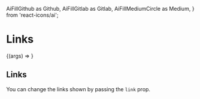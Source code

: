   AiFillGithub as Github,
  AiFillGitlab as Gitlab,
  AiFillMediumCircle as Medium,
} from 'react-icons/ai';


<Meta title="Molecules | Links" component={Links} />

# Links

<Preview>
  <Story
    name="Basic"
    args={{
      links: [
        { name: '🏠️ Home', link: '/' },
        { name: '✍️ Blog', link: '/blog/' },
        { name: '🔖 Tags', link: '/tag/' },
        { name: '🧮️ Stats', link: '/stats/' },
        { name: '📋 Uses', link: '/uses/' },
      ],
    }}
  >
    {(args) => <Links {...args} />}
  </Story>
</Preview>

<Props story="Basic" />

## Links

You can change the links shown by passing the `link` prop.

<Preview>
  <Story name="Links">
    <Links
      links={[
        { name: '🏠️ Home', link: '/' },
        { name: '✍️ Blog', link: '/blog/' },
        { name: '📋 Uses', link: '/uses/' },
      ]}
    />
  </Story>
</Preview>

